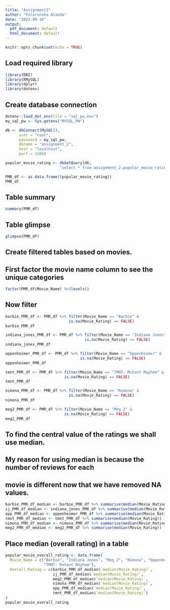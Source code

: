 ---
title: "Assignment2"
author: "Folorunsho Atanda"
date: "2023-09-10"
output:
  pdf_document: default
  html_document: default
---

```{r setup, include=FALSE}
knitr::opts_chunk$set(echo = TRUE)
```

## Load required library
```{r}
library(DBI)
library(RMySQL)
library(dplyr)
library(dotenv)
```

## Create database connection
```{r}
dotenv::load_dot_env(file = "sql_pw.env")
my_sql_pw <- Sys.getenv("MYSQL_PW")

db <- dbConnect(MySQL(),
      user = "root",
      password = my_sql_pw,
      dbname = "assignment_2",
      host = "localhost",
      port = 3306)

popular_movie_rating <- dbGetQuery(db, 
                        "select * from assignment_2.popular_movie_rating")

PMR_df <- as.data.frame((popular_movie_rating))
PMR_df 
```

## Table summary
```{r}
summary(PMR_df)
```

## Table glimpse
```{r}
glimpse(PMR_df)
```

## Create filtered tables based on movies.
## First factor the movie name column to see the unique categories
```{r}
factor(PMR_df$Movie_Name) %>%levels()
```

## Now filter 
```{r}
barbie_PMR_df <- PMR_df %>% filter(Movie_Name == "Barbie" & 
                            is.na(Movie_Rating) == FALSE)
barbie_PMR_df 

indiana_jones_PMR_df <- PMR_df %>% filter(Movie_Name == "Indiana Jones" & 
                                   is.na(Movie_Rating) == FALSE)
indiana_jones_PMR_df 

oppenheimer_PMR_df <- PMR_df %>% filter(Movie_Name == "Oppenheimer" & 
                                 is.na(Movie_Rating) == FALSE)
oppenheimer_PMR_df 

tmnt_PMR_df <- PMR_df %>% filter(Movie_Name == "TMNT: Mutant Mayhem" & 
                          is.na(Movie_Rating) == FALSE)
tmnt_PMR_df 

nimona_PMR_df <- PMR_df %>% filter(Movie_Name == "Nimona" & 
                            is.na(Movie_Rating) == FALSE)
nimona_PMR_df 

meg2_PMR_df <- PMR_df %>% filter(Movie_Name == "Meg 2" & 
                          is.na(Movie_Rating) == FALSE)
meg2_PMR_df 
```

## To find the central value of the ratings we shall use median.
## My reason for using median is because the number of reviews for each
## movie is different now that we have removed **NA** values.
```{r}
barbie_PMR_df_median <- barbie_PMR_df %>% summarise(median(Movie_Rating))
ij_PMR_df_median <- indiana_jones_PMR_df %>% summarise(median(Movie_Rating))
opp_PMR_df_median <- oppenheimer_PMR_df %>% summarise(median(Movie_Rating))
tmnt_PMR_df_median <- tmnt_PMR_df %>% summarise(median(Movie_Rating))
nimona_PMR_df_median <- nimona_PMR_df %>% summarise(median(Movie_Rating))
meg2_PMR_df_median <- meg2_PMR_df %>% summarise(median(Movie_Rating))
```

## Place median (overall rating) in a table
```{r}
popular_movie_overall_rating <- data.frame(
  Movie_Name = c("Barbie", "Indiana Jones", "Meg 2", "Nimona", "Oppenheimer",
                 "TMNT: Mutant Mayhem"), 
  Overall_Rating = c(barbie_PMR_df_median$`median(Movie_Rating)`, 
                     ij_PMR_df_median$`median(Movie_Rating)`, 
                     meg2_PMR_df_median$`median(Movie_Rating)`,
                     nimona_PMR_df_median$`median(Movie_Rating)`, 
                     opp_PMR_df_median$`median(Movie_Rating)`, 
                     tmnt_PMR_df_median$`median(Movie_Rating)`)
)
popular_movie_overall_rating 
```

